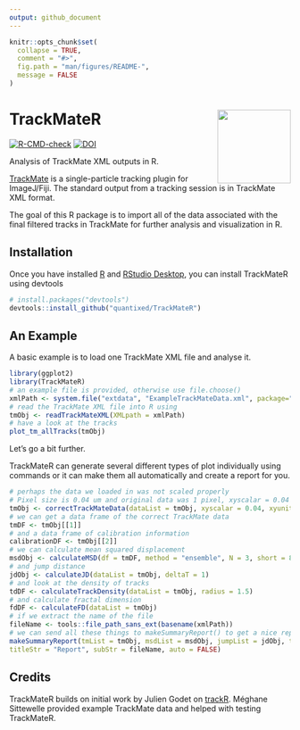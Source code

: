 ```yaml
---
output: github_document
---
```


<!-- README.md is generated from README.Rmd. Please edit that file -->

```r
knitr::opts_chunk$set(
  collapse = TRUE,
  comment = "#>",
  fig.path = "man/figures/README-",
  message = FALSE
)
```

# TrackMateR <a href='https://quantixed.github.io/TrackMateR/'><img src='man/figures/logo.png' align="right" height="131.5" /></a>

<!-- badges: start -->
[![R-CMD-check](https://github.com/quantixed/TrackMateR/actions/workflows/R-CMD-check.yaml/badge.svg)](https://github.com/quantixed/TrackMateR/actions/workflows/R-CMD-check.yaml)
[![DOI](https://zenodo.org/badge/453722113.svg)](https://zenodo.org/badge/latestdoi/453722113)
<!-- badges: end -->

Analysis of TrackMate XML outputs in R.

[TrackMate](https://imagej.net/plugins/trackmate/) is a single-particle tracking plugin for ImageJ/Fiji.
The standard output from a tracking session is in TrackMate XML format.

The goal of this R package is to import all of the data associated with the final filtered tracks in TrackMate for further analysis and visualization in R.

## Installation

Once you have installed [R](https://cran.rstudio.com) and [RStudio Desktop](https://www.rstudio.com/products/rstudio/download/), you can install TrackMateR using devtools

```r
# install.packages("devtools")
devtools::install_github("quantixed/TrackMateR")
```

## An Example

A basic example is to load one TrackMate XML file and analyse it.

```r
library(ggplot2)
library(TrackMateR)
# an example file is provided, otherwise use file.choose()
xmlPath <- system.file("extdata", "ExampleTrackMateData.xml", package="TrackMateR")
# read the TrackMate XML file into R using
tmObj <- readTrackMateXML(XMLpath = xmlPath)
# have a look at the tracks
plot_tm_allTracks(tmObj)
```

Let's go a bit further.

TrackMateR can generate several different types of plot individually using commands or it can make them all automatically and create a report for you.


```r
# perhaps the data we loaded in was not scaled properly
# Pixel size is 0.04 um and original data was 1 pixel, xyscalar = 0.04
tmObj <- correctTrackMateData(dataList = tmObj, xyscalar = 0.04, xyunit = "um")
# we can get a data frame of the correct TrackMate data 
tmDF <- tmObj[[1]]
# and a data frame of calibration information
calibrationDF <- tmObj[[2]]
# we can calculate mean squared displacement
msdObj <- calculateMSD(df = tmDF, method = "ensemble", N = 3, short = 8)
# and jump distance
jdObj <- calculateJD(dataList = tmObj, deltaT = 1)
# and look at the density of tracks
tdDF <- calculateTrackDensity(dataList = tmObj, radius = 1.5)
# and calculate fractal dimension
fdDF <- calculateFD(dataList = tmObj)
# if we extract the name of the file
fileName <- tools::file_path_sans_ext(basename(xmlPath))
# we can send all these things to makeSummaryReport() to get a nice report of our dataset
makeSummaryReport(tmList = tmObj, msdList = msdObj, jumpList = jdObj, tddf = tdDF, fddf = fdDF,
titleStr = "Report", subStr = fileName, auto = FALSE)
```

## Credits

TrackMateR builds on initial work by Julien Godet on [trackR](https://github.com/jgodet/trackR).
Méghane Sittewelle provided example TrackMate data and helped with testing TrackMateR.
